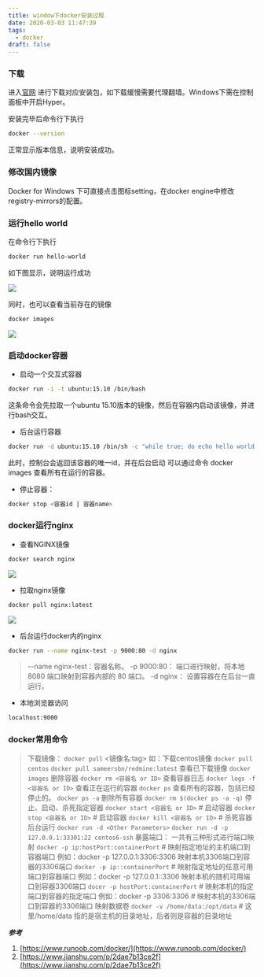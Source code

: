 ```yaml
---
title: window下docker安装过程
date: 2020-03-03 11:47:39
tags:
  - docker
draft: false
---
```


### 下载
进入[官网](https://docker.com) 进行下载对应安装包，如下载缓慢需要代理翻墙。Windows下需在控制面板中开启Hyper。

安装完毕后命令行下执行 
```bash
docker --version
```
正常显示版本信息，说明安装成功。

### 修改国内镜像
Docker for Windows 下可直接点击图标setting，在docker engine中修改registry-mirrors的配置。

### 运行hello world
在命令行下执行
```bash
docker run hello-world
```
如下图显示，说明运行成功

![](https://dzh213.oss-cn-beijing.aliyuncs.com/blog/docker%20hello%20world.png)

同时，也可以查看当前存在的镜像
```bash
docker images
```
![](https://dzh213.oss-cn-beijing.aliyuncs.com/blog/docker%20images.png)
### 启动docker容器
* 启动一个交互式容器
```bash
docker run -i -t ubuntu:15.10 /bin/bash
```
这条命令会先拉取一个ubuntu 15.10版本的镜像，然后在容器内启动该镜像，并进行bash交互。
* 后台运行容器
```bash
docker run -d ubuntu:15.10 /bin/sh -c "while true; do echo hello world; sleep 1; done"
```
此时，控制台会返回该容器的唯一id，并在后台启动
可以通过命令 docker images 查看所有在运行的容器。

* 停止容器：
```bash
docker stop <容器id | 容器name>
```
### docker运行nginx
* 查看NGINX镜像
```bash
docker search nginx
```
![](https://dzh213.oss-cn-beijing.aliyuncs.com/blog/docker%20search%20nginx.png)
* 拉取nginx镜像
```bash
docker pull nginx:latest
```
![](https://dzh213.oss-cn-beijing.aliyuncs.com/blog/docker%20pull%20nginx.png)
* 后台运行docker内的nginx
```bash
docker run --name nginx-test -p 9000:80 -d nginx
```

>--name nginx-test：容器名称。
-p 9000:80： 端口进行映射，将本地 8080 端口映射到容器内部的 80 端口。
-d nginx： 设置容器在在后台一直运行。
>

* 本地浏览器访问
```bash
localhost:9000
```

### docker常用命令

>下载镜像：
`docker pull` <镜像名:tag>    如：下载centos镜像
`docker pull centos`
`docker pull sameersbn/redmine:latest`
查看已下载镜像
`docker images`
删除容器
`docker rm <容器名 or ID>`
查看容器日志
`docker logs -f <容器名 or ID>`
查看正在运行的容器
`docker ps`
查看所有的容器，包括已经停止的。
`docker ps -a`
删除所有容器
`docker rm $(docker ps -a -q)`
停止、启动、杀死指定容器
`docker start <容器名 or ID>` # 启动容器
`docker stop <容器名 or ID>` # 启动容器
`docker kill <容器名 or ID>` # 杀死容器
后台运行 `docker run -d <Other Parameters>`
`docker run -d -p 127.0.0.1:33301:22 centos6-ssh`
暴露端口： 一共有三种形式进行端口映射
`docker -p ip:hostPort:containerPort` # 映射指定地址的主机端口到容器端口
例如：docker -p 127.0.0.1:3306:3306 映射本机3306端口到容器的3306端口
`docker -p ip::containerPort` # 映射指定地址的任意可用端口到容器端口
例如：docker -p 127.0.0.1::3306 映射本机的随机可用端口到容器3306端口
`docer -p hostPort:containerPort` # 映射本机的指定端口到容器的指定端口
例如：docker -p 3306:3306 # 映射本机的3306端口到容器的3306端口
映射数据卷
`docker -v /home/data:/opt/data` # 这里/home/data 指的是宿主机的目录地址，后者则是容器的目录地址
>

***参考***
1. [https://www.runoob.com/docker/](https://www.runoob.com/docker/)
2. [https://www.jianshu.com/p/2dae7b13ce2f](https://www.jianshu.com/p/2dae7b13ce2f)
